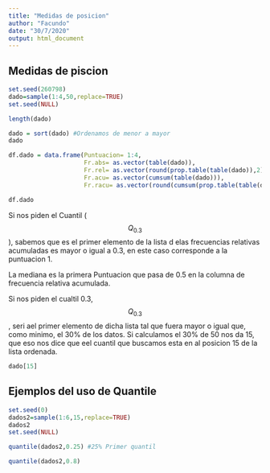 ```yaml
---
title: "Medidas de posicion"
author: "Facundo"
date: "30/7/2020"
output: html_document
---
```


## Medidas de piscion

```r
set.seed(260798)
dado=sample(1:4,50,replace=TRUE)
set.seed(NULL)

length(dado)
```

```r
dado = sort(dado) #Ordenamos de menor a mayor
dado
```

```r
df.dado = data.frame(Puntuacion= 1:4,
                     Fr.abs= as.vector(table(dado)),
                     Fr.rel= as.vector(round(prop.table(table(dado)),2)),
                     Fr.acu= as.vector(cumsum(table(dado))),
                     Fr.racu= as.vector(round(cumsum(prop.table(table(dado))),2)))

df.dado
```

Si nos piden el Cuantil ($$Q_0.3$$), sabemos que es el primer elemento de la lista d elas frecuencias relativas acumuladas es mayor o igual a 0.3, en este caso corresponde a la puntuacion 1.

La mediana es la primera Puntuacion que pasa de 0.5 en la columna de frecuencia relativa acumulada.



Si nos piden el cualtil 0.3, $$Q_0.3$$, seri ael primer elemento de dicha lista tal que fuera mayor o igual que, como minimo, el 30% de los datos. Si calculamos el 30% de 50 nos da 15, que eso nos dice que eel cuantil que buscamos esta en al posicion 15 de la lista ordenada.

```r
dado[15]
```
## Ejemplos del uso de Quantile

```r
set.seed(0)
dados2=sample(1:6,15,replace=TRUE)
dados2
set.seed(NULL)
```
```r
quantile(dados2,0.25) #25% Primer quantil
```


```r
quantile(dados2,0.8)
```



